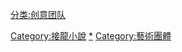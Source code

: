[[分类:创意团队|分类:创意团队]]
[[Category:接龍小說|Category:接龍小說]]
[[Category:作家|*]]
[[Category:藝術團體|Category:藝術團體]]